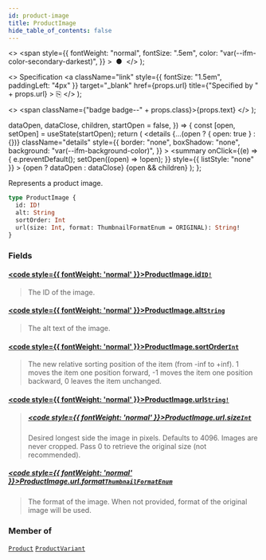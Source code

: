 ```yaml
---
id: product-image
title: ProductImage
hide_table_of_contents: false
---
```


  <>
    <span
      style={{
        fontWeight: "normal",
        fontSize: ".5em",
        color: "var(--ifm-color-secondary-darkest)",
      }}
    >
      &nbsp;●&nbsp;
    </span>
  </>
);

  <>
    Specification
    <a
      className="link"
      style={{ fontSize: "1.5em", paddingLeft: "4px" }}
      target="\_blank"
      href={props.url}
      title={"Specified by " + props.url}
    >
      ⎘
    </a>
  </>
);

  <>
    <span className={"badge badge--" + props.class}>{props.text}</span>
  </>
);


  dataOpen,
  dataClose,
  children,
  startOpen = false,
}) => {
  const [open, setOpen] = useState(startOpen);
  return (
    <details
      {...(open ? { open: true } : {})}
      className="details"
      style={{
        border: "none",
        boxShadow: "none",
        background: "var(--ifm-background-color)",
      }}
    >
      <summary
        onClick={(e) => {
          e.preventDefault();
          setOpen((open) => !open);
        }}
        style={{ listStyle: "none" }}
      >
        {open ? dataOpen : dataClose}
      </summary>
      {open && children}
    </details>
  );
};

Represents a product image.

```graphql
type ProductImage {
  id: ID!
  alt: String
  sortOrder: Int
  url(size: Int, format: ThumbnailFormatEnum = ORIGINAL): String!
}
```

### Fields

#### [<code style={{ fontWeight: 'normal' }}>ProductImage.<b>id</b></code>](#)<Bullet />[`ID!`](../../../api-reference/miscellaneous/scalars/id) <Badge class="secondary" text="non-null"/> <Badge class="secondary" text="scalar"/>

> The ID of the image.

#### [<code style={{ fontWeight: 'normal' }}>ProductImage.<b>alt</b></code>](#)<Bullet />[`String`](../../../api-reference/miscellaneous/scalars/string) <Badge class="secondary" text="scalar"/>

> The alt text of the image.

#### [<code style={{ fontWeight: 'normal' }}>ProductImage.<b>sortOrder</b></code>](#)<Bullet />[`Int`](../../../api-reference/miscellaneous/scalars/int) <Badge class="secondary" text="scalar"/>

> The new relative sorting position of the item (from -inf to +inf). 1 moves the item one position forward, -1 moves the item one position backward, 0 leaves the item unchanged.

#### [<code style={{ fontWeight: 'normal' }}>ProductImage.<b>url</b></code>](#)<Bullet />[`String!`](../../../api-reference/miscellaneous/scalars/string) <Badge class="secondary" text="non-null"/> <Badge class="secondary" text="scalar"/>

> ##### [<code style={{ fontWeight: 'normal' }}>ProductImage.url.<b>size</b></code>](#)<Bullet />[`Int`](../../../api-reference/miscellaneous/scalars/int) <Badge class="secondary" text="scalar"/>
>
> Desired longest side the image in pixels. Defaults to 4096. Images are never cropped. Pass 0 to retrieve the original size (not recommended).

##### [<code style={{ fontWeight: 'normal' }}>ProductImage.url.<b>format</b></code>](#)<Bullet />[`ThumbnailFormatEnum`](../../../api-reference/miscellaneous/enums/thumbnail-format-enum) <Badge class="secondary" text="enum"/>

> The format of the image. When not provided, format of the original image will be used.
>
> <Badge text="Added in Saleor 3.6" class="secondary margin-bottom--sm" />

### Member of

[`Product`](../../../api-reference/products/objects/product) <Badge class="secondary" text="object"/><Bullet />[`ProductVariant`](../../../api-reference/products/objects/product-variant) <Badge class="secondary" text="object"/>
